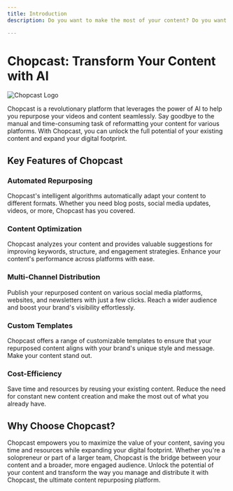 ```yaml
---
title: Introduction
description: Do you want to make the most of your content? Do you want to reach more people with less work? If yes, then you need chopcast. Chopcast is a platform that helps you turn your videos into different types of content for different platforms. You can use chopcast to repurpose your webinars and video podcasts into short and catchy clips that your audience will love.

---
```


# Chopcast: Transform Your Content with AI

![Chopcast Logo](/logo/chopcast-logo-light.png)

Chopcast is a revolutionary platform that leverages the power of AI to help you repurpose your videos and content seamlessly. Say goodbye to the manual and time-consuming task of reformatting your content for various platforms. With Chopcast, you can unlock the full potential of your existing content and expand your digital footprint.

## Key Features of Chopcast

### Automated Repurposing

Chopcast's intelligent algorithms automatically adapt your content to different formats. Whether you need blog posts, social media updates, videos, or more, Chopcast has you covered.

### Content Optimization

Chopcast analyzes your content and provides valuable suggestions for improving keywords, structure, and engagement strategies. Enhance your content's performance across platforms with ease.

### Multi-Channel Distribution

Publish your repurposed content on various social media platforms, websites, and newsletters with just a few clicks. Reach a wider audience and boost your brand's visibility effortlessly.

### Custom Templates

Chopcast offers a range of customizable templates to ensure that your repurposed content aligns with your brand's unique style and message. Make your content stand out.

### Cost-Efficiency

Save time and resources by reusing your existing content. Reduce the need for constant new content creation and make the most out of what you already have.

## Why Choose Chopcast?

Chopcast empowers you to maximize the value of your content, saving you time and resources while expanding your digital footprint. Whether you're a solopreneur or part of a larger team, Chopcast is the bridge between your content and a broader, more engaged audience. Unlock the potential of your content and transform the way you manage and distribute it with Chopcast, the ultimate content repurposing platform.
